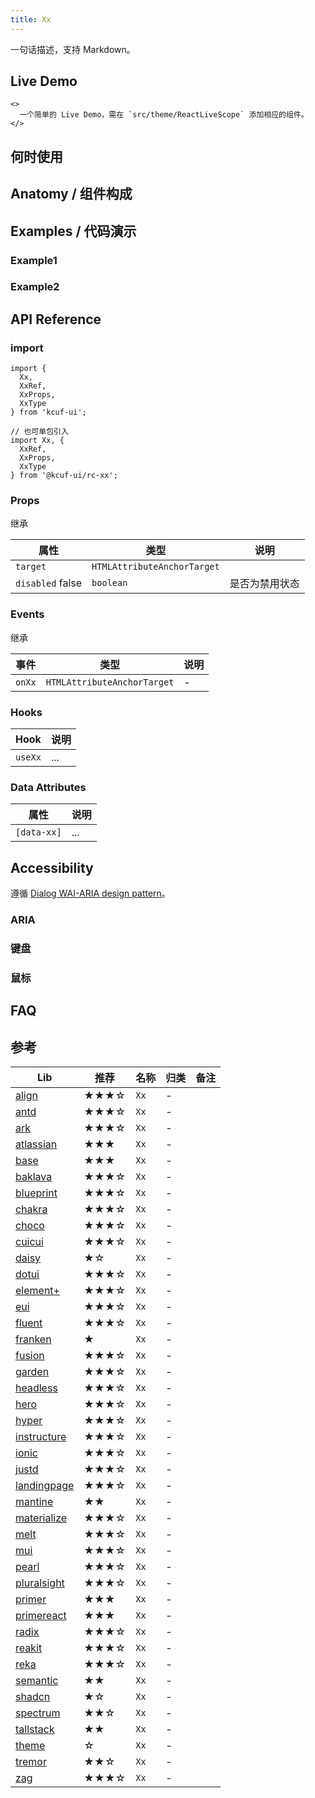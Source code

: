 ```yaml
---
title: Xx
---
```


[//]: # (参考 https://mantine.dev https://ant.design 结构化简介)

<ComponentBrief name="Xx">
  一句话描述，支持 Markdown。
</ComponentBrief>

## Live Demo

```tsx live
<>
  一个简单的 Live Demo，需在 `src/theme/ReactLiveScope` 添加相应的组件。
</>
```

## 何时使用

[//]: # (参考 https://ant.design https://fusion.design)

## Anatomy / 组件构成

[//]: # (参考 https://zagjs.com)

## Examples / 代码演示

[//]: # (参考 https://www.chakra-ui.com)

### Example1

### Example2

## API Reference

[//]: # (https://www.radix-ui.com https://www.heroui.com info icon for description and enum 等)

### import

```tsx
import {
  Xx,
  XxRef,
  XxProps,
  XxType
} from 'kcuf-ui';

// 也可单包引入
import Xx, {
  XxRef,
  XxProps,
  XxType
} from '@kcuf-ui/rc-xx';
```

### Props

继承

| 属性 | 类型 | 说明 |
| --- | --- | --- |
| `target` <TagRequired/> | `HTMLAttributeAnchorTarget` | |
| `disabled` <TagDefault>false</TagDefault> | `boolean` | 是否为禁用状态 |

### Events

继承

| 事件 | 类型 | 说明 |
| --- | --- | --- |
| `onXx` | `HTMLAttributeAnchorTarget` | - |

### Hooks

| Hook | 说明 |
| --- | --- |
| `useXx` | ... |

### Data Attributes

[//]: # (参考 https://www.melt-ui.com https://zagjs.com)

| 属性 | 说明 |
| --- | --- |
| `[data-xx]` <TagReadonly /> | ... |

## Accessibility

[//]: # (参考 https://docs.pearl-ui.dev https://zagjs.com https://dotui.org https://fusion.design https://www.melt-ui.com https://primereact.org https://www.heroui.com https://reka-ui.com)

遵循  [Dialog WAI-ARIA design pattern](https://www.w3.org/WAI/ARIA/apg/patterns/dialog-modal)。

### ARIA

### 键盘

### 鼠标

## FAQ

[//]: # (参考 https://ant.design)

## 参考

| Lib | 推荐 | 名称 | 归类 | 备注 |
| --- | --- | --- | --- | --- |
| [align](https://www.alignui.com/docs/ui/xx) | ★★★☆ | `Xx` | - | |
| [antd](https://ant.design/components/xx) | ★★★☆ | `Xx` | - | |
| [ark](https://ark-ui.com/react/docs/components/xx) | ★★★☆ | `Xx` | - | |
| [atlassian](https://atlassian.design/components/xx/examples) | ★★★ | `Xx` | - | |
| [base](https://base.uber.com/6d2425e9f/p/xx) | ★★★ | `Xx` | - | |
| [baklava](https://baklava.design/?path=/docs/components-xx--documentation) | ★★★☆ | `Xx` | - | |
| [blueprint](https://blueprintjs.com/docs/#core/components/xx) | ★★★☆ | `Xx` | - | |
| [chakra](https://www.chakra-ui.com/docs/components/xx) | ★★★☆ | `Xx` | - | |
| [choco](https://choco-ui.com/components/xx) | ★★★☆ | `Xx` | - | |
| [cuicui](https://cuicui.day/common-ui/xx) | ★★★☆ | `Xx` | - | |
| [daisy](https://daisyui.com/components/xx) | ★☆ | `Xx` | - | |
| [dotui](https://dotui.org/docs/components/xx) | ★★★☆ | `Xx` | - | |
| [element+](https://element-plus.org/en-US/component/xx.html) | ★★★☆ | `Xx` | - | |
| [eui](https://eui.elastic.co/#/navigation/xx) | ★★★☆ | `Xx` | - | |
| [fluent](https://fluent2.microsoft.design/components/web/react/xx/usage) | ★★★☆ | `Xx` | - | |
| [franken](https://franken-ui.dev/docs/xx) | ★ | `Xx` | - | |
| [fusion](https://fusion.design/pc/component/xx) | ★★★☆ | `Xx` | - | |
| [garden](https://garden.zendesk.com/components/xx) | ★★★☆ | `Xx` | - | |
| [headless](https://headlessui.com/react/xx) | ★★★☆ | `Xx` | - | |
| [hero](https://www.heroui.com/docs/components/xx) | ★★★☆ | `Xx` | - | |
| [hyper](https://www.hyperui.dev/components/marketing/xx) | ★★★☆ | `Xx` | - | |
| [instructure](https://instructure.design/#Xx) | ★★★☆ | `Xx` | - | |
| [ionic](https://ionicframework.com/docs/api/xx) | ★★★☆ | `Xx` | - | |
| [justd](https://getjustd.com/docs/2.x/components/xx) | ★★★☆ | `Xx` | - | |
| [landingpage](https://ui.nafisbd.com/components/xx) | ★★★☆ | `Xx` | - | |
| [mantine](https://mantine.dev/core/xx) | ★★ | `Xx` | - | |
| [materialize](https://materializecss.com/xx.html) | ★★★☆ | `Xx` | - | |
| [melt](https://www.melt-ui.com/docs/builders/xx) | ★★★☆ | `Xx` | - | |
| [mui](https://mui.com/material-ui/react-xx) | ★★★☆ | `Xx` | - | |
| [pearl](https://docs.pearl-ui.dev/docs/components/forms/Xx) | ★★★☆ | `Xx` | - | |
| [pluralsight](https://design-system.pluralsight.com/components/xx) | ★★★☆ | `Xx` | - | |
| [primer](https://primer.style/components/xx) | ★★★ | `Xx` | - | |
| [primereact](https://primereact.org/xx) | ★★★ | `Xx` | - | |
| [radix](https://www.radix-ui.com/themes/docs/components/xx) | ★★★☆ | `Xx` | - | |
| [reakit](https://reakit.io/docs/xx) | ★★★☆ | `Xx` | - | |
| [reka](https://reka-ui.com/docs/components/xx) | ★★★☆ | `Xx` | - | |
| [semantic](https://semantic-ui.com/elements/xx.html) | ★★ | `Xx` | - | |
| [shadcn](https://ui.shadcn.com/docs/components/xx) | ★☆ | `Xx` | - | |
| [spectrum](https://react-spectrum.adobe.com/page/xx) | ★★☆ | `Xx` | - | |
| [tallstack](https://tallstackui.com/docs/ui/xx) | ★★ | `Xx` | - | |
| [theme](https://theme-ui.com/components/xx) | ☆ | `Xx` | - | |
| [tremor](https://tremor.so/docs/ui/xx) | ★★☆ | `Xx` | - | |
| [zag](https://zagjs.com/components/react/xx) | ★★★☆ | `Xx` | - | |